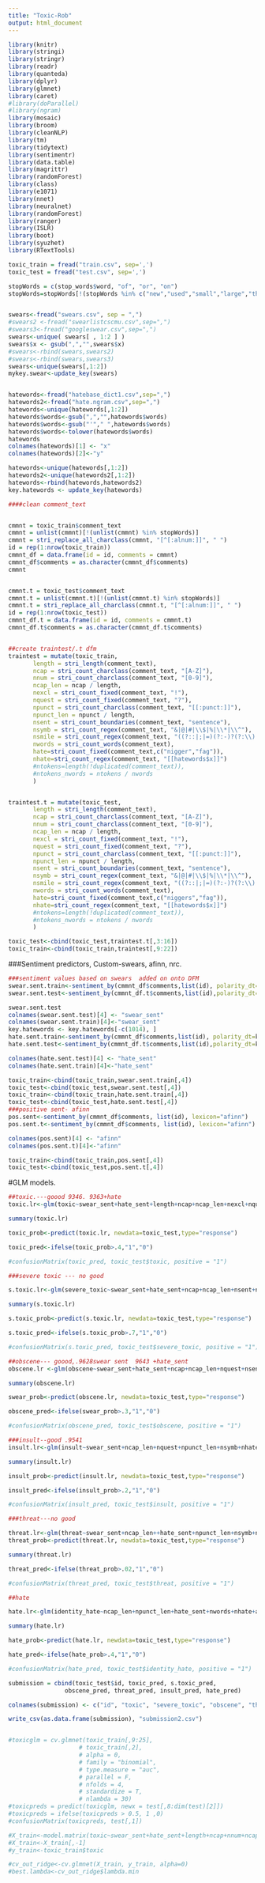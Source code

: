 ```yaml
---
title: "Toxic-Rob"
output: html_document
---
```



```r
library(knitr)
library(stringi)
library(stringr)
library(readr)
library(quanteda)
library(dplyr)
library(glmnet)
library(caret)
#library(doParallel)
#library(ngram)
library(mosaic)
library(broom)
library(cleanNLP)
library(tm)
library(tidytext)
library(sentimentr)
library(data.table)
library(magrittr)
library(randomForest)
library(class)
library(e1071)
library(nnet)
library(neuralnet)
library(randomForest)
library(ranger)
library(ISLR)
library(boot)
library(syuzhet)
library(RTextTools)

```



```r
toxic_train = fread("train.csv", sep=',')
toxic_test = fread("test.csv", sep=',')

stopWords = c(stop_words$word, "of", "or", "on")
stopWords=stopWords[!(stopWords %in% c("new","used","small","large","thanks","greetings","works"))]


swears<-fread("swears.csv", sep = ",")
#swears2 <-fread("swearlistcscmu.csv",sep=",")
#swears3<-fread("googleswear.csv",sep=",")
swears<-unique( swears[ , 1:2 ] )
swears$x <- gsub(",","",swears$x)
#swears<-rbind(swears,swears2)
#swears<-rbind(swears,swears3)
swears<-unique(swears[,1:2])
mykey.swear<-update_key(swears)


hatewords<-fread("hatebase_dict1.csv",sep=",")
hatewords2<-fread("hate.ngram.csv",sep=",")
hatewords<-unique(hatewords[,1:2])
hatewords$words<-gsub(",","",hatewords$words)
hatewords$words<-gsub("'"," ",hatewords$words)
hatewords$words<-tolower(hatewords$words)
hatewords
colnames(hatewords)[1] <- "x"
colnames(hatewords)[2]<-"y"

hatewords<-unique(hatewords[,1:2])
hatewords2<-unique(hatewords2[,1:2])
hatewords<-rbind(hatewords,hatewords2)
key.hatewords <- update_key(hatewords)

####clean comment_text


cmmnt = toxic_train$comment_text
cmmnt = unlist(cmmnt)[!(unlist(cmmnt) %in% stopWords)]
cmmnt = stri_replace_all_charclass(cmmnt, "[^[:alnum:]]", " ")
id = rep(1:nrow(toxic_train))
cmmnt_df = data.frame(id = id, comments = cmmnt)
cmmnt_df$comments = as.character(cmmnt_df$comments)
cmmnt


cmmnt.t = toxic_test$comment_text
cmmnt.t = unlist(cmmnt.t)[!(unlist(cmmnt.t) %in% stopWords)]
cmmnt.t = stri_replace_all_charclass(cmmnt.t, "[^[:alnum:]]", " ")
id = rep(1:nrow(toxic_test))
cmmnt_df.t = data.frame(id = id, comments = cmmnt.t)
cmmnt_df.t$comments = as.character(cmmnt_df.t$comments)


##create traintest/.t dfm
traintest = mutate(toxic_train,
       length = stri_length(comment_text),
       ncap = stri_count_charclass(comment_text, "[A-Z]"),
       nnum = stri_count_charclass(comment_text, "[0-9]"),
       ncap_len = ncap / length,
       nexcl = stri_count_fixed(comment_text, "!"),
       nquest = stri_count_fixed(comment_text, "?"),
       npunct = stri_count_charclass(comment_text, "[[:punct:]]"),
       npunct_len = npunct / length,
       nsent = stri_count_boundaries(comment_text, "sentence"),
       nsymb = stri_count_regex(comment_text, "&|@|#|\\$|%|\\*|\\^"),
       nsmile = stri_count_regex(comment_text, "((?::|;|=)(?:-)?(?:\\)|D|P))"),
       nwords = stri_count_words(comment_text),
       hate=stri_count_fixed(comment_text,c("nigger","fag")),
       nhate=stri_count_regex(comment_text, "[[hatewords$x]]")
       #ntokens=length(!duplicated(comment_text)),
       #ntokens_nwords = ntokens / nwords
       )


traintest.t = mutate(toxic_test,
       length = stri_length(comment_text),
       ncap = stri_count_charclass(comment_text, "[A-Z]"),
       nnum = stri_count_charclass(comment_text, "[0-9]"),
       ncap_len = ncap / length,
       nexcl = stri_count_fixed(comment_text, "!"),
       nquest = stri_count_fixed(comment_text, "?"),
       npunct = stri_count_charclass(comment_text, "[[:punct:]]"),
       npunct_len = npunct / length,
       nsent = stri_count_boundaries(comment_text, "sentence"),
       nsymb = stri_count_regex(comment_text, "&|@|#|\\$|%|\\*|\\^"),
       nsmile = stri_count_regex(comment_text, "((?::|;|=)(?:-)?(?:\\)|D|P))"),
       nwords = stri_count_words(comment_text),
       hate=stri_count_fixed(comment_text,c("niggers","fag")),
       nhate=stri_count_regex(comment_text, "[[hatewords$x]]")
       #ntokens=length(!duplicated(comment_text)),
       #ntokens_nwords = ntokens / nwords
       )

toxic_test<-cbind(toxic_test,traintest.t[,3:16])
toxic_train<-cbind(toxic_train,traintest[,9:22])
```

###Sentiment predictors, Custom-swears, afinn, nrc.
```r
###sentiment values based on swears  added on onto DFM
swear.sent.train<-sentiment_by(cmmnt_df$comments,list(id), polarity_dt=mykey.swear)
swear.sent.test<-sentiment_by(cmmnt_df.t$comments,list(id),polarity_dt=mykey.swear)

swear.sent.test
colnames(swear.sent.test)[4] <- "swear_sent"
colnames(swear.sent.train)[4]<-"swear_sent"
key.hatewords <- key.hatewords[-c(1014), ]
hate.sent.train<-sentiment_by(cmmnt_df$comments,list(id), polarity_dt=key.hatewords)
hate.sent.test<-sentiment_by(cmmnt_df.t$comments,list(id),polarity_dt=key.hatewords)

colnames(hate.sent.test)[4] <- "hate_sent"
colnames(hate.sent.train)[4]<-"hate_sent"

toxic_train<-cbind(toxic_train,swear.sent.train[,4])
toxic_test<-cbind(toxic_test,swear.sent.test[,4])
toxic_train<-cbind(toxic_train,hate.sent.train[,4])
toxic_test<-cbind(toxic_test,hate.sent.test[,4])
###positive sent- afinn
pos.sent<-sentiment_by(cmmnt_df$comments, list(id), lexicon="afinn")
pos.sent.t<-sentiment_by(cmmnt_df$comments, list(id), lexicon="afinn")

colnames(pos.sent)[4] <- "afinn"
colnames(pos.sent.t)[4]<-"afinn"

toxic_train<-cbind(toxic_train,pos.sent[,4])
toxic_test<-cbind(toxic_test,pos.sent.t[,4])

```


#GLM models.
```r
##toxic.---goood 9346. 9363+hate
toxic.lr<-glm(toxic~swear_sent+hate_sent+length+ncap+ncap_len+nexcl+nquest+npunct_len+nsent+nsymb+nwords+nhate+afinn,data=toxic_train, family= binomial)

summary(toxic.lr)

toxic_prob<-predict(toxic.lr, newdata=toxic_test,type="response")

toxic_pred<-ifelse(toxic_prob>.4,"1","0")

#confusionMatrix(toxic_pred, toxic_test$toxic, positive = "1")

###severe toxic --- no good

s.toxic.lr<-glm(severe_toxic~swear_sent+hate_sent+ncap+ncap_len+nsent+nsymb+nwords+afinn, data=toxic_train, family= binomial)

summary(s.toxic.lr)

s.toxic_prob<-predict(s.toxic.lr, newdata=toxic_test,type="response")

s.toxic_pred<-ifelse(s.toxic_prob>.7,"1","0")

#confusionMatrix(s.toxic_pred, toxic_test$severe_toxic, positive = "1")

##obscene--- goood,.9628swear sent  9643 +hate_sent
obscene.lr <-glm(obscene~swear_sent+hate_sent+ncap+ncap_len+nquest+nsent+nsymb+nwords+afinn, data=toxic_train, family= binomial)

summary(obscene.lr)

swear_prob<-predict(obscene.lr, newdata=toxic_test,type="response")

obscene_pred<-ifelse(swear_prob>.3,"1","0")

#confusionMatrix(obscene_pred, toxic_test$obscene, positive = "1")

###insult--good .9541
insult.lr<-glm(insult~swear_sent+ncap_len+nquest+npunct_len+nsymb+nhate+afinn, data=toxic_train, family= binomial)

summary(insult.lr)

insult_prob<-predict(insult.lr, newdata=toxic_test,type="response")

insult_pred<-ifelse(insult_prob>.2,"1","0")

#confusionMatrix(insult_pred, toxic_test$insult, positive = "1")

###threat---no good

threat.lr<-glm(threat~swear_sent+ncap_len++hate_sent+npunct_len+nsymb+nwords+afinn, data=toxic_train, family=binomial)
threat_prob<-predict(threat.lr, newdata=toxic_test,type="response")

summary(threat.lr)

threat_pred<-ifelse(threat_prob>.02,"1","0")

#confusionMatrix(threat_pred, toxic_test$threat, positive = "1")

##hate

hate.lr<-glm(identity_hate~ncap_len+npunct_len+hate_sent+nwords+nhate+afinn, data=toxic_train, family=binomial)

summary(hate.lr)

hate_prob<-predict(hate.lr, newdata=toxic_test,type="response")

hate_pred<-ifelse(hate_prob>.4,"1","0")

#confusionMatrix(hate_pred, toxic_test$identity_hate, positive = "1")

```

```r

submission = cbind(toxic_test$id, toxic_pred, s.toxic_pred,
               	obscene_pred, threat_pred, insult_pred, hate_pred)

colnames(submission) <- c("id", "toxic", "severe_toxic", "obscene", "threat", "insult", "identity_hate")

write_csv(as.data.frame(submission), "submission2.csv")


#toxicglm = cv.glmnet(toxic_train[,9:25], 
                    # toxic_train[,2], 
                    # alpha = 0, 
                    # family = "binomial", 
                    # type.measure = "auc",
                    # parallel = F,
                    # nfolds = 4,
                    # standardize = T,
                    # nlambda = 30)
#toxicpreds = predict(toxicglm, newx = test[,8:dim(test)[2]])
#toxicpreds = ifelse(toxicpreds > 0.5, 1 ,0)
#confusionMatrix(toxicpreds, test[,1])

#X_train<-model.matrix(toxic~swear_sent+hate_sent+length+ncap+nnum+ncap_len+nexcl+nquest+npunct+npunct_len+nsent+nsymb+nwords+nhate+afinn,data=toxic_train)
#X_train<-X_train[,-1]
#y_train<-toxic_train$toxic

#cv_out_ridge<-cv.glmnet(X_train, y_train, alpha=0)
#best.lambda<-cv_out_ridge$lambda.min



```




